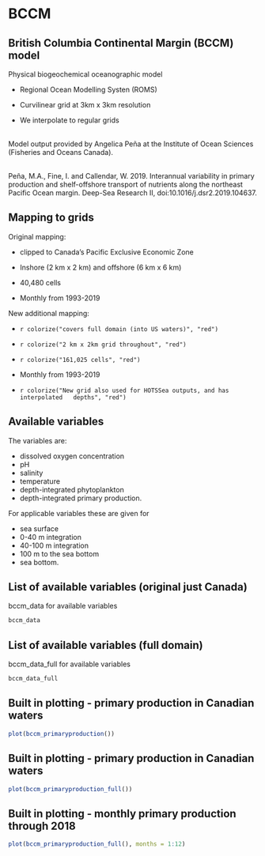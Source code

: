 # BCCM

## British Columbia Continental Margin (BCCM) model

Physical biogeochemical oceanographic model

- Regional Ocean Modelling Systen (ROMS)

- Curvilinear grid at 3km x 3km resolution

- We interpolate to regular grids

\
Model output provided by Angelica Peña at the Institute of Ocean Sciences (Fisheries and
Oceans Canada).

\
\footnotesize
Peña, M.A., Fine, I. and Callendar, W. 2019. Interannual variability in primary production and shelf-offshore transport of nutrients along the northeast Pacific Ocean margin. Deep-Sea Research II, doi:10.1016/j.dsr2.2019.104637.
\normalsize


## Mapping to grids

Original mapping:

- clipped to Canada's Pacific Exclusive Economic Zone

- Inshore (2 km x 2 km) and offshore (6 km x 6 km)

- 40,480 cells

- Monthly from 1993-2019

New additional mapping:

- `r colorize("covers full domain (into US waters)", "red")`

- `r colorize("2 km x 2km grid throughout", "red")`

- `r colorize("161,025 cells", "red")`

- Monthly from 1993-2019

- `r colorize("New grid also used for HOTSSea outputs, and has interpolated
  depths", "red")`


## Available variables

The variables are:

   - dissolved oxygen concentration
   - pH
   - salinity
   - temperature
   - depth-integrated phytoplankton
   - depth-integrated primary production.

For applicable variables these are given for

   - sea surface
   - 0-40 m integration
   - 40-100 m integration
   - 100 m to the sea bottom
   - sea bottom.


## List of available variables (original just Canada)
bccm_data for available variables
```r
bccm_data
```

## List of available variables (full domain)
bccm\_data\_full for available variables
```r
bccm_data_full
```

## Built in plotting - primary production in Canadian waters

```r
plot(bccm_primaryproduction())
```

## Built in plotting - primary production in Canadian waters

```r
plot(bccm_primaryproduction_full())
```

## Built in plotting - monthly primary production through 2018

```r
plot(bccm_primaryproduction_full(), months = 1:12)
```
